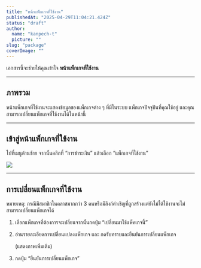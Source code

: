 ```yaml
---
title: "หน้าแพ็กเกจที่ใช้งาน"
publishedAt: "2025-04-29T11:04:21.424Z"
status: "draft"
author:
  name: "kanpech-t"
  picture: ""
slug: "package"
coverImage: ""
---
```


เอกสารนี้จะช่วยให้คุณเข้าใจ **หน้าแพ็กเกจที่ใช้งาน**

---

## ภาพรวม

หน้าแพ็กเกจที่ใช้งานจะแสดงข้อมูลของแพ็กเกจต่าง ๆ ที่มีในระบบ แพ็กเกจปัจจุปันที่คุณใช้อยู่ และคุณสามารถเปลี่ยนแพ็กเกจที่ใช้งานได้ในหน้านี้

---

## **เข้าสู่**หน้าแพ็กเกจที่ใช้งาน

ไปที่เมนูด้านซ้าย จากนั้นคลิกที่ “การชำระเงิน” แล้วเลือก “แพ็กเกจที่ใช้งาน”

![](https://document-assets.st-th-1.byteark.com/package%2Fpackage-menu.png)

---

## การเปลี่ยนแพ็กเกจที่ใช้งาน

หมายเหตุ: กรณีมีสมาชิกในคลาสมากกว่า 3 คนหรือมีลิงก์คำเชิญที่ถูกสร้างแต่ยังไม่ได้ใช้งานจะไม่สามารถเปลี่ยนแพ็กเกจได้

1. เลือกแพ็กเกจที่ต้องการจะเปลี่ยนจากนั้นกดปุ่ม “เปลี่ยนมาใช้แพ็คเกจนี้”

2. อ่านรายละเอียดการเปลี่ยนแปลงแพ็กเกจ และ กดรับทราบและยืนยันการเปลี่ยนแพ็กเกจ

   (แสดงภาพเพิ่มเติม)

3. กดปุ่ม “ยืนยันการเปลี่ยนแพ็กเกจ”